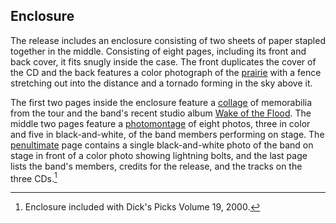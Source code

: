 
== Enclosure ==

The release includes an enclosure consisting of two sheets of paper stapled together in the middle.  Consisting of eight pages, including its front and back cover, it fits snugly inside the case.  The front duplicates the cover of the CD and the back features a color photograph of the [[prairie]] with a fence stretching out into the distance and a tornado forming in the sky above it.

The first two pages inside the enclosure feature a [[collage]] of memorabilia from the tour and the band's recent studio album [[Wake of the Flood]].  The middle two pages feature a [[photomontage]] of eight photos, three in color and five in black-and-white, of the band members performing on stage.  The [[penultimate]] page contains a single black-and-white photo of the band on stage in front of a color photo showing lightning bolts, and the last page lists the band's members, credits for the release, and the tracks on the three CDs.<ref>Enclosure included with Dick's Picks Volume 19, 2000.</ref>

